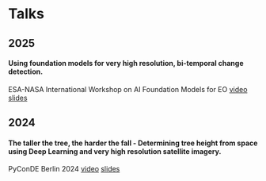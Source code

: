 



# Talks


## 2025

#### Using foundation models for very high resolution, bi-temporal change detection.

ESA-NASA International Workshop on AI Foundation Models for EO [video](https://youtu.be/8E9J6G7NWd8?si=gYbUnO5Bi3UQMAje&t=12713)  [slides](https://docs.google.com/presentation/d/e/2PACX-1vRrpeIiaMoj5tNwZbivY45xOZGWvRa48AcSNzGiP25YGz5StcvY16Cfm1GmQFUcTPBS-DJj2HIdsZJV/pub)


## 2024

#### The taller the tree, the harder the fall - Determining tree height from space using Deep Learning and very high resolution satellite imagery. 

PyConDE Berlin 2024 [video](https://www.youtube.com/watch?v=7bWGLmUbrYI)  [slides](https://docs.google.com/presentation/d/e/2PACX-1vTSu6KcRNr-HkQ12bBQZjUFcimrSR0jV2sU2VYVCEwjqCVnLGSkKurLQ5v8QUeKNt4IaZ-UblQV4dV-/pub)

